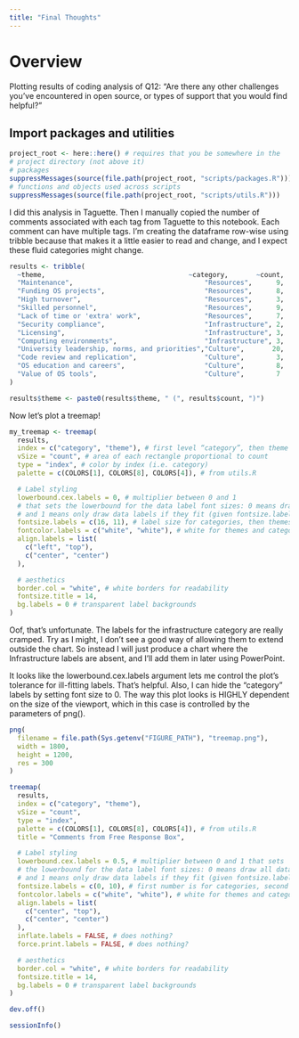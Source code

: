 ```yaml
---
title: "Final Thoughts"
---
```


# Overview

Plotting results of coding analysis of Q12: "Are there any other challenges you’ve encountered in open source, or types of support that you would find helpful?"

## Import packages and utilities

```r
project_root <- here::here() # requires that you be somewhere in the
# project directory (not above it)
# packages
suppressMessages(source(file.path(project_root, "scripts/packages.R")))
# functions and objects used across scripts
suppressMessages(source(file.path(project_root, "scripts/utils.R")))
```

I did this analysis in Taguette. Then I manually copied the number of comments associated with each tag from Taguette to this notebook. Each comment can have multiple tags. I'm creating the dataframe row-wise using tribble because that makes it a little easier to read and change, and I expect these fluid categories might change.
```r
results <- tribble(
  ~theme,                                    ~category,       ~count,
  "Maintenance",                                 "Resources",      9,
  "Funding OS projects",                         "Resources",      8,
  "High turnover",                               "Resources",      3,
  "Skilled personnel",                           "Resources",      9,
  "Lack of time or 'extra' work",                "Resources",      7,
  "Security compliance",                         "Infrastructure", 2,
  "Licensing",                                   "Infrastructure", 3,
  "Computing environments",                      "Infrastructure", 3,
  "University leadership, norms, and priorities","Culture",       20,
  "Code review and replication",                 "Culture",        3,
  "OS education and careers",                    "Culture",        8,
  "Value of OS tools",                           "Culture",        7
)

results$theme <- paste0(results$theme, " (", results$count, ")")
```

Now let's plot a treemap!
```r
my_treemap <- treemap(
  results,
  index = c("category", "theme"), # first level “category”, then theme
  vSize = "count", # area of each rectangle proportional to count
  type = "index", # color by index (i.e. category)
  palette = c(COLORS[1], COLORS[8], COLORS[4]), # from utils.R

  # Label styling
  lowerbound.cex.labels = 0, # multiplier between 0 and 1
  # that sets the lowerbound for the data label font sizes: 0 means draw all data labels,
  # and 1 means only draw data labels if they fit (given fontsize.labels).
  fontsize.labels = c(16, 11), # label size for categories, then themes
  fontcolor.labels = c("white", "white"), # white for themes and categories
  align.labels = list(
    c("left", "top"),
    c("center", "center")
  ),

  # aesthetics
  border.col = "white", # white borders for readability
  fontsize.title = 14,
  bg.labels = 0 # transparent label backgrounds
)

```

Oof, that's unfortunate. The labels for the infrastructure category are really cramped. Try as I might, I don't see a good way of allowing them to extend outside the chart. So instead I will just produce a chart where the Infrastructure labels are absent, and I'll add them in later using PowerPoint.

It looks like the lowerbound.cex.labels argument lets me control the plot's tolerance for ill-fitting labels. That's helpful. Also, I can hide the "category" labels by setting font size to 0. The way this plot looks is HIGHLY dependent on the size of the viewport, which in this case is controlled by the parameters of png().
```r
png(
  filename = file.path(Sys.getenv("FIGURE_PATH"), "treemap.png"),
  width = 1800,
  height = 1200,
  res = 300
)

treemap(
  results,
  index = c("category", "theme"),
  vSize = "count",
  type = "index",
  palette = c(COLORS[1], COLORS[8], COLORS[4]), # from utils.R
  title = "Comments from Free Response Box",

  # Label styling
  lowerbound.cex.labels = 0.5, # multiplier between 0 and 1 that sets
  # the lowerbound for the data label font sizes: 0 means draw all data labels,
  # and 1 means only draw data labels if they fit (given fontsize.labels).
  fontsize.labels = c(0, 10), # first number is for categories, second is for themes
  fontcolor.labels = c("white", "white"), # white for themes and categories
  align.labels = list(
    c("center", "top"),
    c("center", "center")
  ),
  inflate.labels = FALSE, # does nothing?
  force.print.labels = FALSE, # does nothing?

  # aesthetics
  border.col = "white", # white borders for readability
  fontsize.title = 14,
  bg.labels = 0 # transparent label backgrounds
)

dev.off()
```


```r
sessionInfo()
```